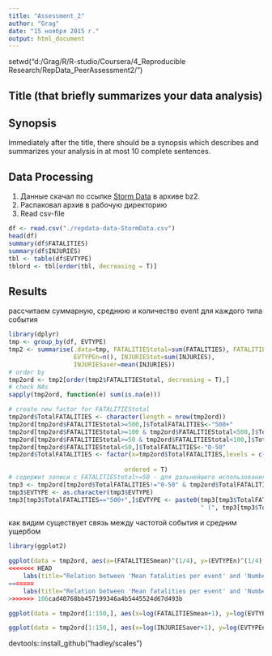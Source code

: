 ```yaml
---
title: "Assessment_2"
author: "Grag"
date: "15 ноября 2015 г."
output: html_document
---
```


setwd("d:/Grag/R/R-studio/Coursera/4_Reproducible Research/RepData_PeerAssessment2/")

## Title (that briefly summarizes your data analysis)

## Synopsis 
Immediately after the title, there should be a synopsis which describes and summarizes your analysis in at most 10 complete sentences.

## Data Processing
1. Данные скачал по ссылке [Storm Data](https://d396qusza40orc.cloudfront.net/repdata%2Fdata%2FStormData.csv.bz2) в 
архиве bz2.
2. Распаковал архив в рабочую директорию 
3. Read csv-file
```r
df <- read.csv("./repdata-data-StormData.csv")
head(df)
summary(df$FATALITIES)
summary(df$INJURIES)
tbl <- table(df$EVTYPE)
tblord <- tbl[order(tbl, decreasing = T)]
```


## Results
рассчитаем суммарную, среднюю  и количество event для каждого типа события
```r
library(dplyr)
tmp <- group_by(df, EVTYPE)
tmp2 <- summarise(.data=tmp, FATALITIEStotal=sum(FATALITIES), FATALITIESmean=mean(FATALITIES),
                  EVTYPEn=n(), INJURIEStot=sum(INJURIES), 
                  INJURIESaver=mean(INJURIES))
# order by 
tmp2ord <- tmp2[order(tmp2$FATALITIEStotal, decreasing = T),]
# check NAs
sapply(tmp2ord, function(e) sum(is.na(e)))

# create new factor for FATALITIEStotal
tmp2ord$TotalFATALITIES <- character(length = nrow(tmp2ord))
tmp2ord[tmp2ord$FATALITIEStotal>=500,]$TotalFATALITIES<-"500+" 
tmp2ord[tmp2ord$FATALITIEStotal>=100 & tmp2ord$FATALITIEStotal<500,]$TotalFATALITIES<-"100-500" 
tmp2ord[tmp2ord$FATALITIEStotal>=50 & tmp2ord$FATALITIEStotal<100,]$TotalFATALITIES<-"50-100" 
tmp2ord[tmp2ord$FATALITIEStotal<50,]$TotalFATALITIES<-"0-50" 
tmp2ord$TotalFATALITIES <- factor(x=tmp2ord$TotalFATALITIES,levels = c("0-50", "50-100",
                                                                       "100-500", "500+"),
                                ordered = T)
# содержит записи с FATALITIEStotal>=50 - для дальнейшего использования на графике
tmp3 <- tmp2ord[tmp2ord$TotalFATALITIES!="0-50" & tmp2ord$TotalFATALITIES!="50-100",]
tmp3$EVTYPE <- as.character(tmp3$EVTYPE)
tmp3[tmp3$TotalFATALITIES=="500+",]$EVTYPE <- paste0(tmp3[tmp3$TotalFATALITIES=="500+",]$EVTYPE,
                                                     " (", tmp3[tmp3$TotalFATALITIES=="500+",]$FATALITIEStotal, ")")
```

как видим существует связь между частотой события и средним ущербом
```r
library(ggplot2)

ggplot(data = tmp2ord, aes(x=(FATALITIESmean)^(1/4), y=(EVTYPEn)^(1/4), col=TotalFATALITIES, size=(FATALITIEStotal)^(1/4))) + geom_point()+xlim(0,1.5)+ylim(0,24)+annotate("text", label = tmp3$EVTYPE, x = (tmp3$FATALITIESmean)^(1/4), y = (tmp3$EVTYPEn)^(1/4), size = 3, colour = "#2e3a23",  hjust=-0.1)+xlab("Mean fatalities per event, pcs^(1/4)")+ylab("Number of events, pcs^(1/4)")+
<<<<<<< HEAD
    labs(title="Relation between 'Mean fatalities per event' and 'Number of events'")+scale_size_continuous(breaks=NULL)
=======
    labs(title="Relation between 'Mean fatalities per event' and 'Number of events'")+scale_size_continuous(name = "bigger size - bigger", labels = c("","","","",""), breaks=NULL)
>>>>>>> 106cad40768bb457199346a4b5445524d67d493b

ggplot(data = tmp2ord[1:150,], aes(x=log(FATALITIESmean+1), y=log(EVTYPEn), size=FATALITIEStotal)) + geom_point() + geom_smooth()

ggplot(data = tmp2ord[1:150,], aes(x=log(INJURIESaver+1), y=log(EVTYPEn), size=(INJURIEStot)^(1/4))) + geom_point()+ geom_smooth()

```

devtools::install_github("hadley/scales") 
